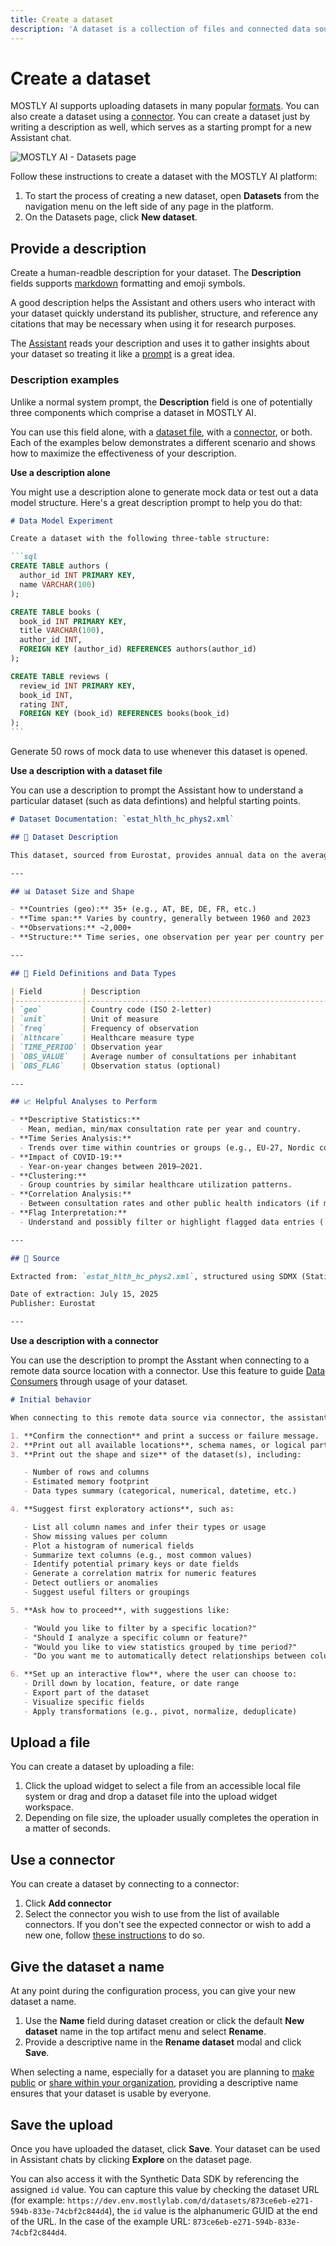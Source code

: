 ```yaml
---
title: Create a dataset
description: 'A dataset is a collection of files and connected data sources grouped together. These instructions walk you through the process of creating a new dataset.'
---
```



# Create a dataset

MOSTLY AI supports uploading datasets in many popular [formats](./prepare-data.mdx). You can also create a dataset using a [connector](../connectors.mdx). You can create a dataset just by writing a description as well, which serves as a starting prompt for a new Assistant chat.

<Image src="/docimages/datasets/001-datasets-new-dataset.webp" alt="MOSTLY AI - Datasets page" width={800} height={300} />

Follow these instructions to create a dataset with the MOSTLY AI platform:

1. To start the process of creating a new dataset, open **Datasets** from the navigation menu on the left side of any page in the platform.
2. On the Datasets page, click **New dataset**.

## Provide a description

Create a human-readble description for your dataset. The **Description** fields supports [markdown](https://commonmark.org/help/) formatting and emoji symbols.

A good description helps the Assistant and others users who interact with your dataset quickly understand its publisher, structure, and reference any citations that may be necessary when using it for research purposes.

The [Assistant](../assistant.mdx) reads your description and uses it to gather insights about your dataset so treating it like a [prompt](../assistant/prompt-examples.mdx) is a great idea.

### Description examples

Unlike a normal system prompt, the **Description** field is one of potentially three components which comprise a dataset in MOSTLY AI.

You can use this field alone, with a [dataset file](#upload-a-file), with a [connector](#use-a-connector), or both. Each of the examples below demonstrates a different scenario and shows how to maximize the effectiveness of your description.

**Use a description alone**

You might use a description alone to generate mock data or test out a data model structure. Here's a great description prompt to help you do that:

````markdown
# Data Model Experiment

Create a dataset with the following three-table structure:

```sql
CREATE TABLE authors (
  author_id INT PRIMARY KEY,
  name VARCHAR(100)
);

CREATE TABLE books (
  book_id INT PRIMARY KEY,
  title VARCHAR(100),
  author_id INT,
  FOREIGN KEY (author_id) REFERENCES authors(author_id)
);

CREATE TABLE reviews (
  review_id INT PRIMARY KEY,
  book_id INT,
  rating INT,
  FOREIGN KEY (book_id) REFERENCES books(book_id)
);
```
````

Generate 50 rows of mock data to use whenever this dataset is opened.

**Use a description with a dataset file**

You can use a description to prompt the Assistant how to understand a particular dataset (such as data defintions) and helpful starting points.

````markdown
# Dataset Documentation: `estat_hlth_hc_phys2.xml`

## 📄 Dataset Description

This dataset, sourced from Eurostat, provides annual data on the average number of physician consultations per inhabitant across European countries. It includes two healthcare consultation types: **total consultations (CONSULT)** and **physician consultations only (PCONSULT)**. The data is structured according to the SDMX-ML 2.1 format, ideal for time series analysis and cross-country healthcare comparison.

---

## 📊 Dataset Size and Shape

- **Countries (geo):** 35+ (e.g., AT, BE, DE, FR, etc.)
- **Time span:** Varies by country, generally between 1960 and 2023
- **Observations:** ~2,000+
- **Structure:** Time series, one observation per year per country per healthcare type

---

## 🧾 Field Definitions and Data Types

| Field         | Description                                           | Type     | Notes                                  |
|---------------|-------------------------------------------------------|----------|----------------------------------------|
| `geo`         | Country code (ISO 2-letter)                           | String   | Example: "AT" = Austria                |
| `unit`        | Unit of measure                                       | String   | Always `NR_HAB` (number per inhabitant) |
| `freq`        | Frequency of observation                              | String   | Always `A` (Annual)                    |
| `hlthcare`    | Healthcare measure type                               | String   | Either `CONSULT` or `PCONSULT`         |
| `TIME_PERIOD` | Observation year                                      | Integer  | E.g., 2020                             |
| `OBS_VALUE`   | Average number of consultations per inhabitant        | Float    | E.g., 9.72                             |
| `OBS_FLAG`    | Observation status (optional)                         | String   | Flags like 'd', 'b', 'p' (provisional, estimated, etc.) |

---

## 📈 Helpful Analyses to Perform

- **Descriptive Statistics:**
  - Mean, median, min/max consultation rate per year and country.
- **Time Series Analysis:**
  - Trends over time within countries or groups (e.g., EU-27, Nordic countries).
- **Impact of COVID-19:**
  - Year-on-year changes between 2019–2021.
- **Clustering:**
  - Group countries by similar healthcare utilization patterns.
- **Correlation Analysis:**
  - Between consultation rates and other public health indicators (if merged with other datasets).
- **Flag Interpretation:**
  - Understand and possibly filter or highlight flagged data entries (`OBS_FLAG`).

---

## 📂 Source

Extracted from: `estat_hlth_hc_phys2.xml`, structured using SDMX (Statistical Data and Metadata eXchange).

Date of extraction: July 15, 2025
Publisher: Eurostat

---
````

**Use a description with a connector**

You can use the description to prompt the Asstant when connecting to a remote data source location with a connector. Use this feature to guide [Data Consumers](/quick-start/data-consumers) through usage of your dataset.

```markdown
# Initial behavior

When connecting to this remote data source via connector, the assistant should:

1. **Confirm the connection** and print a success or failure message.
2. **Print out all available locations**, schema names, or logical partitions present in the dataset (e.g., country names, data folders, table groups, etc.).
3. **Print out the shape and size** of the dataset(s), including:

   - Number of rows and columns
   - Estimated memory footprint
   - Data types summary (categorical, numerical, datetime, etc.)

4. **Suggest first exploratory actions**, such as:

   - List all column names and infer their types or usage
   - Show missing values per column
   - Plot a histogram of numerical fields
   - Summarize text columns (e.g., most common values)
   - Identify potential primary keys or date fields
   - Generate a correlation matrix for numeric features
   - Detect outliers or anomalies
   - Suggest useful filters or groupings

5. **Ask how to proceed**, with suggestions like:

   - "Would you like to filter by a specific location?"
   - "Should I analyze a specific column or feature?"
   - "Would you like to view statistics grouped by time period?"
   - "Do you want me to automatically detect relationships between columns?"

6. **Set up an interactive flow**, where the user can choose to:
   - Drill down by location, feature, or date range
   - Export part of the dataset
   - Visualize specific fields
   - Apply transformations (e.g., pivot, normalize, deduplicate)
```

## Upload a file

You can create a dataset by uploading a file:

1. Click the upload widget to select a file from an accessible local file system or drag and drop a dataset file into the upload widget workspace.
2. Depending on file size, the uploader usually completes the operation in a matter of seconds.

## Use a connector

You can create a dataset by connecting to a connector:

1. Click **Add connector**
2. Select the connector you wish to use from the list of available connectors. If you don't see the expected connector or wish to add a new one, follow [these instructions](../connectors/create.mdx) to do so.

## Give the dataset a name

At any point during the configuration process, you can give your new dataset a name.

1. Use the **Name** field during dataset creation or click the default **New dataset** name in the top artifact menu and select **Rename**.
2. Provide a descriptive name in the **Rename dataset** modal and click **Save**.

When selecting a name, especially for a dataset you are planning to [make public](../public-private-resources.mdx) or [share within your organization](../organizations/manage-resources.mdx), providing a descriptive name ensures that your dataset is usable by everyone.

## Save the upload

Once you have uploaded the dataset, click **Save**. Your dataset can be used in Assistant chats by clicking **Explore** on the dataset page.

You can also access it with the Synthetic Data SDK by referencing the assigned `id` value. You can capture this value by checking the dataset URL (for example: `https://dev.env.mostlylab.com/d/datasets/873ce6eb-e271-594b-833e-74cbf2c844d4`), the `id` value is the alphanumeric GUID at the end of the URL. In the case of the example URL: `873ce6eb-e271-594b-833e-74cbf2c844d4`.

